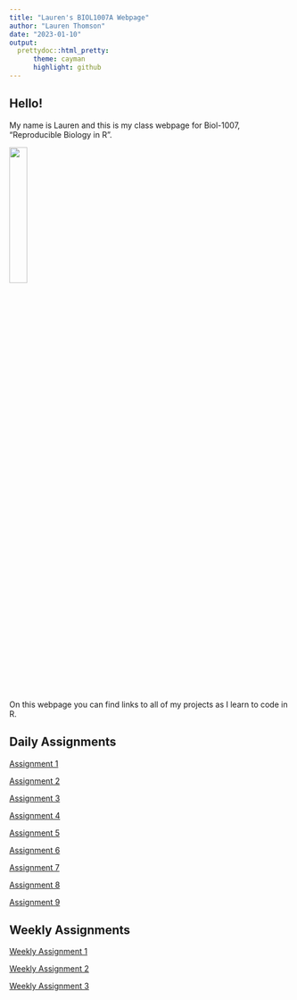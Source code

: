 ```yaml
---
title: "Lauren's BIOL1007A Webpage"
author: "Lauren Thomson"
date: "2023-01-10"
output:
  prettydoc::html_pretty:
      theme: cayman
      highlight: github
---
```


## Hello!

My name is Lauren and this is my class webpage for Biol-1007, "Reproducible Biology in R".

![ ](file:///Users/laurenthomson/Desktop/cropped_me.JPG){width=25%}

On this webpage you can find links to all of my projects as I learn to code in R. 

## Daily Assignments 

[Assignment 1](assignment_1.html)

[Assignment 2](assignment_2.html)

[Assignment 3](assignment_3.html)

[Assignment 4](assignment-4.html)

[Assignment 5](assignment-5.html)

[Assignment 6](assignment-6.html)

[Assignment 7](assignment-7.html)

[Assignment 8](assignment-8.html)

[Assignment 9](assignment-9.html)

## Weekly Assignments 

[Weekly Assignment 1](weekly-assignment-1.html)

[Weekly Assignment 2](weekly-assignment-2.html)

[Weekly Assignment 3](weekly-assignment-3.html)

